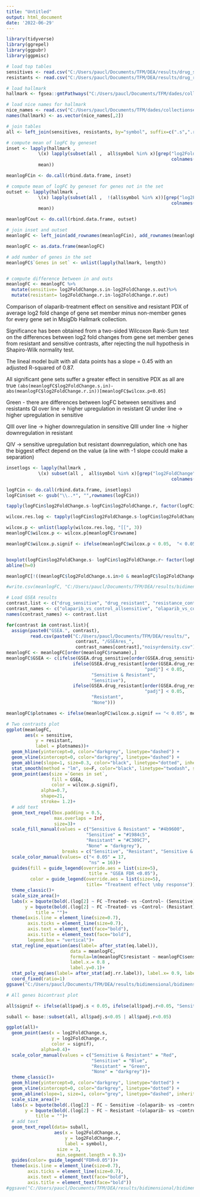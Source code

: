 ```yaml
---
title: "Untitled"
output: html_document
date: '2022-06-29'
---
```




```r
library(tidyverse)
library(ggrepel)
library(ggpubr)
library(ggpmisc)

# load top tables
sensitives <- read.csv("C:/Users/paucl/Documents/TFM/DEA/results/drug_sensitive/toptable_olaparib_vs_control_allsensitivenoisyrdensity.csv")
resistants <- read.csv("C:/Users/paucl/Documents/TFM/DEA/results/drug_resistant/toptable_olaparib_vs_control_allresistantnoisyrdensity.csv") 

# load hallmark
hallmark <- fgsea::gmtPathways("C:/Users/paucl/Documents/TFM/dades/collectionsets_msigdb/h.all.v7.5.1.symbols.gmt")

# load nice names for hallmark
nice_names <- read.csv("C:/Users/paucl/Documents/TFM/dades/collectionsets_msigdb/beautiful_names.csv")
names(hallmark) <- as.vector(nice_names[,2])

# join tables
all <- left_join(sensitives, resistants, by="symbol", suffix=c(".s",".r"))
```


```r
# compute mean of logFC by geneset
inset <- lapply(hallmark , 
            \(x) lapply(subset(all ,  all$symbol %in% x)[grep("log2FoldChange",
                                                              colnames(all))],
            mean))

meanlogFCin <- do.call(rbind.data.frame, inset)

# compute mean of logFC by geneset for genes not in the set
outset <- lapply(hallmark , 
            \(x) lapply(subset(all ,  !(all$symbol %in% x))[grep("log2FoldChange",
                                                              colnames(all))],
            mean))

meanlogFCout <- do.call(rbind.data.frame, outset)

# join inset and outset
meanlogFC <- left_join(add_rownames(meanlogFCin), add_rownames(meanlogFCout), suffix=c(".in", ".out"), by=c("rowname"))

meanlogFC <- as.data.frame(meanlogFC)

# add number of genes in the set
meanlogFC$`Genes in set` <- unlist(lapply(hallmark, length))


# compute difference between in and outs
meanlogFC <- meanlogFC %>%
  mutate(sensitive= log2FoldChange.s.in-log2FoldChange.s.out)%>%
  mutate(resistant= log2FoldChange.r.in-log2FoldChange.r.out)


```


Comparison of olaparib-treatment effect on sensitive and resistant PDX of average log2 fold change of gene set member minus non-member genes for every gene set in MsigDb Hallmark collection.

Significance has been obtained from a two-sided Wilcoxon Rank-Sum test on the differences between log2 fold changes from gene set member genes from resistant and sensitive contrasts, after rejecting the null hypothesis in Shapiro-Wilk normality test.

The lineal model built with all data points has a slope = 0.45 with an adjusted R-squared of 0.87.

All significant gene sets suffer a greater effect in sensitive PDX as all are true `(abs(meanlogFC$log2FoldChange.s.in)-abs(meanlogFC$log2FoldChange.r.in))[meanlogFC$wilcox.p<0.05]`

Green - there are differences between logFC between sensitives and resistants
QI over line -> higher upregulation in resistant
QI under line -> higher upregulation in sensitive

QIII over line -> higher downregulation in sensitive
QIII under line -> higher downregulation in resistant

QIV -> sensitive upregulation but resistant downregulation, which one has the biggest effect depend on the value (a line with -1 slope ccould make a separation)

```r
insetlogs <- lapply(hallmark , 
            \(x) subset(all ,  all$symbol %in% x)[grep("log2FoldChange",
                                                              colnames(all))])

logFCin <- do.call(rbind.data.frame, insetlogs)
logFCin$set <- gsub("\\..*", "",rownames(logFCin))

tapply(logFCin$log2FoldChange.s-logFCin$log2FoldChange.r, factor(logFCin$set), shapiro.test)

wilcox.res.log <- tapply(logFCin$log2FoldChange.s-logFCin$log2FoldChange.r, factor(logFCin$set), wilcox.test, alternative="two.sided", mu=0)

wilcox.p <- unlist(lapply(wilcox.res.log, "[[", 3))
meanlogFC$wilcox.p <- wilcox.p[meanlogFC$rowname]

meanlogFC$wilcox.p.signif <- ifelse(meanlogFC$wilcox.p < 0.05,  "< 0.05", "ns")


boxplot(logFCin$log2FoldChange.s- logFCin$log2FoldChange.r~ factor(logFCin$set))
abline(h=0)

meanlogFC[!((meanlogFC$log2FoldChange.s.in>0 & meanlogFC$log2FoldChange.r.in>0)|(meanlogFC$log2FoldChange.s.in<0 & meanlogFC$log2FoldChange.r.in<0)), "rowname"]

#write.csv(meanlogFC, "C:/Users/paucl/Documents/TFM/DEA/results/bidimensional/bidimensionalLogFCgeneset.csv")
```

```r
# Load GSEA results
contrast.list <- c("drug_sensitive", "drug_resistant", "resistance_control", "resistance_olaparib")
contrast_names <- c("olaparib_vs_control_allsensitive", "olaparib_vs_control_allresistant", "sensitive_vs_resistant_allcontrol", "sensitive_vs_resistant_alltreated")
names(contrast_names) <- contrast.list

for(contrast in contrast.list){
  assign(paste0("GSEA.", contrast),
         read.csv(paste0("C:/Users/paucl/Documents/TFM/DEA/results/",
                          contrast, "/GSEAres_",
                          contrast_names[contrast],"noisyrdensity.csv")))}
meanlogFC <- meanlogFC[order(meanlogFC$rowname),]
meanlogFC$GSEA <- c(ifelse(GSEA.drug_sensitive[order(GSEA.drug_sensitive$pathway), "padj"] < 0.05, 
                         ifelse(GSEA.drug_resistant[order(GSEA.drug_resistant$pathway),
                                                    "padj"] < 0.05, 
                                "Sensitive & Resistant",
                                "Sensitive"), 
                         ifelse(GSEA.drug_resistant[order(GSEA.drug_resistant$pathway),
                                                    "padj"] < 0.05, 
                                "Resistant", 
                                "None")))

meanlogFC$plotnames <- ifelse(meanlogFC$wilcox.p.signif == "< 0.05", meanlogFC$rowname, "")

```


```r
# Two contrasts plot
ggplot(meanlogFC, 
       aes(x = sensitive, 
           y = resistant,
           label = plotnames))+
  geom_hline(yintercept=0, color="darkgrey", linetype="dashed") +
  geom_vline(xintercept=0, color="darkgrey", linetype="dashed") +
  geom_abline(slope=1, size=0.3, color="black", linetype="dotted", inherit.aes=F)+
  stat_smooth(method = "lm", se=F, color="black", linetype="twodash", size= 1.3)+
  geom_point(aes(size =`Genes in set`,
                 fill = GSEA,
                 color = wilcox.p.signif),
             alpha=0.7,
             shape=21,
             stroke= 1.2)+
  # add text
  geom_text_repel(box.padding = 0.5, 
                  max.overlaps = Inf,
                  size=3)+
  scale_fill_manual(values = c("Sensitive & Resistant" = "#4b9600",
                              "Sensitive" = "#1984c5",
                              "Resistant" = "#C309C7",
                              "None" = "darkgrey"),
                     breaks = c("Sensitive", "Resistant", "Sensitive & Resistant", "None"))+
  scale_color_manual(values= c("< 0.05" = 17,
                               "ns" = 16))+
  guides(fill = guide_legend(override.aes = list(size=5),
                               title = "GSEA FDR <0.05"),
         color = guide_legend(override.aes = list(size=5),
                              title= "Treatment effect \nby response"))+
  theme_classic()+
  scale_size_area()+
  labs(x = bquote(bold(.(log[2] ~ FC ~Treated~ vs ~Control~ (Sensitive)))), 
       y = bquote(bold(.(log[2] ~ FC ~Treated~ vs ~Control~ (Resistant)))),
           title = "")+
  theme(axis.line = element_line(size=0.7),
        axis.ticks = element_line(size=0.7),
        axis.text = element_text(face="bold"),
        axis.title = element_text(face="bold"),
        legend.box = "vertical")+
  stat_regline_equation(aes(label= after_stat(eq.label)),
                        data = meanlogFC,
                        formula=lm(meanlogFC$resistant ~ meanlogFC$sensitive), 
                        label.x.= 0.8 , 
                        label.y=0.1)+
  stat_poly_eq(aes(label= after_stat(adj.rr.label)), label.x= 0.9, label.y = 0.55)+
  coord_fixed(ratio=1)
ggsave("C:/Users/paucl/Documents/TFM/DEA/results/bidimensional/bidimensionalGSEAnew_noisyrdensity.png", units="in", limitsize = FALSE, width=12, height=5)
```





```r
# All genes bicontrast plot

all$signif <- ifelse(all$padj.s < 0.05, ifelse(all$padj.r<0.05, "Sensitive & Resistant", "Sensitive"), ifelse(all$padj.r<0.05, "Resistant", "None"))

suball <- base::subset(all, all$padj.s<0.05 | all$padj.r<0.05)

ggplot(all)+
  geom_point(aes(x = log2FoldChange.s, 
                 y = log2FoldChange.r, 
                 color = signif),
             alpha=0.4)+
  scale_color_manual(values = c("Sensitive & Resistant" = "Red",
                                "Sensitive" = "Blue",
                                "Resistant" = "Green",
                                "None" = "darkgrey"))+
  theme_classic()+
  geom_hline(yintercept=0, color="darkgrey", linetype="dotted") +
  geom_vline(xintercept=0, color="darkgrey", linetype="dotted") +
  geom_abline(slope=1, size=1, color="grey", linetype="dashed", inherit.aes=F)+
  scale_size_area()+
  labs(x = bquote(bold(.(log[2] ~ FC ~ Sensitive ~(olaparib~ vs ~control)))), 
       y = bquote(bold(.(log[2] ~ FC ~ Resistant ~(olaparib~ vs ~control)))),
           title = "")+
  # add text
  geom_text_repel(data= suball,
                  aes(x = log2FoldChange.s,
                      y = log2FoldChange.r,
                      label = symbol),
                   size = 3,
                   min.segment.length = 0.3)+
  guides(color= guide_legend("FDR<0.05"))+
  theme(axis.line = element_line(size=0.7),
        axis.ticks = element_line(size=0.7),
        axis.text = element_text(face="bold"),
        axis.title = element_text(face="bold"))
#ggsave("C:/Users/paucl/Documents/TFM/DEA/results/bidimensional/bidimensionalLogFC.png", units="in", limitsize = FALSE, width=10, height=6)
```






